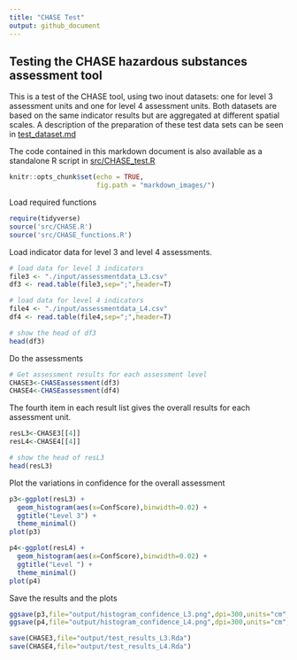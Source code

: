 ```yaml
---
title: "CHASE Test"
output: github_document
---
```

## Testing the CHASE hazardous substances assessment tool

This is a test of the CHASE tool, using two inout datasets: one for level 3 assessment units and one for level 4 assessment units. Both datasets are based on the same indicator results but are aggregated at different spatial scales. A description of the preparation of these test data sets can be seen in [test_dataset.md](test_dataset.md)

The code contained in this markdown document is also available as a standalone R script in [src/CHASE_test.R](src/CHASE_test.R)
```r
knitr::opts_chunk$set(echo = TRUE, 
                      fig.path = "markdown_images/")
```

Load required functions
```r
require(tidyverse)
source('src/CHASE.R')
source('src/CHASE_functions.R')
```

Load indicator data for level 3 and level 4 assessments.
```r
# load data for level 3 indicators
file3 <- "./input/assessmentdata_L3.csv"
df3 <- read.table(file3,sep=";",header=T)

# load data for level 4 indicators
file4 <- "./input/assessmentdata_L4.csv"
df4 <- read.table(file4,sep=";",header=T)

# show the head of df3
head(df3)
```

Do the assessments
```r
# Get assessment results for each assessment level
CHASE3<-CHASEassessment(df3) 
CHASE4<-CHASEassessment(df4)
```

The fourth item in each result list gives the overall results for each assessment unit.

```r
resL3<-CHASE3[[4]]
resL4<-CHASE4[[4]]

# show the head of resL3
head(resL3)
```

Plot the variations in confidence for the overall assessment

```r

p3<-ggplot(resL3) +
  geom_histogram(aes(x=ConfScore),binwidth=0.02) +
  ggtitle("Level 3") +
  theme_minimal()
plot(p3)

p4<-ggplot(resL4) +
  geom_histogram(aes(x=ConfScore),binwidth=0.02) +
  ggtitle("Level ") +
  theme_minimal()
plot(p4)
```

Save the results and the plots

```r
ggsave(p3,file="output/histogram_confidence_L3.png",dpi=300,units="cm",height=15,width=15)
ggsave(p4,file="output/histogram_confidence_L4.png",dpi=300,units="cm",height=15,width=15)

save(CHASE3,file="output/test_results_L3.Rda")
save(CHASE4,file="output/test_results_L4.Rda")

```